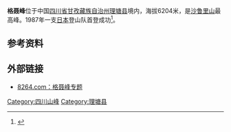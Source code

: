 {{Infobox Mountain
| Name = 格聂峰
| Photo = Mount Genyen 2014.09.16 10-27-17.jpg
| Caption =
| Elevation = {{convert|6204|m|ft|0}} 
| Location =[[中国|中国]][[四川|四川]]
| Range = [[沙鲁里山|沙鲁里山]]
| Prominence = 
| Coordinates = {{coord|29|47|N|99|36|E|type:mountain|display=inline,title}}
| First ascent = 1987年
| Easiest route = 
| Translation = 
| Listing       = 
| pushpin_map            = China Sichuan
| pushpin_map_caption    = 格聂峰的位置
| pushpin_mapsize        = 284
| coordinates_ref        = 
| latd=29 |latm=47 |lats=00 |latNS=N
| longd=99 |longm=36 |longs=00 |longEW=E
}}
'''格聂峰'''位于中国[[四川省|四川省]][[甘孜藏族自治州|甘孜藏族自治州]][[理塘县|理塘县]]境内，海拔6204米，是[[沙鲁里山|沙鲁里山]]最高峰。1987年一支[[日本|日本]]登山队首登成功<ref>{{Cite web |url=http://www.8264.com/viewnews-1327-page-1.html |title=8264.com：格聂峰 |access-date=2011-07-20 |archive-date=2018-09-30 |archive-url=https://web.archive.org/web/20180930213834/http://www.8264.com/viewnews-1327-page-1.html |dead-url=no }}</ref>。

==参考资料==
{{reflist}}

==外部链接==
*[http://www.8264.com/zhuanti/27552 8264.com：格聂峰专题]

{{四川小作品}}
{{中国地理小作品}}

[[Category:四川山峰|Category:四川山峰]]
[[Category:理塘县|Category:理塘县]]